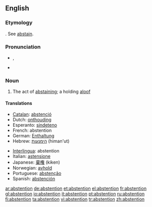 ==English==

===Etymology===
{{F.}}.  See [[abstain]].

===Pronunciation===
*{{IPA|/əbˈstɛnʃən/}}, {{SAMPA|/@b"stEnS@n/}}
*{{audio|en-us-abstention.ogg|Audio (US)}}

===Noun===
{{en-noun}}

# The act of [[abstaining]]; a holding [[aloof]]

====Translations====
{{trans-top|the act of abstaining}}
*[[Catalan]]: [[abstenció]] {{f}}
*Dutch: [[onthouding]] {{f}}
*Esperanto: [[sindeteno]]
*French: abstention {{f}}
*German: [[Enthaltung]] {{f}}
*Hebrew: [[הימנעות]] (himan'ut) {{f}}
{{trans-mid}}
*[[Interlingua]]: abstention
*Italian: [[astensione]]
*Japanese: [[棄権]] (kiken)
*Norwegian: [[avhold]] {{n}}
*Portuguese: [[abstenção]] {{f}}
*Spanish: [[abstención]] {{f}}
{{trans-bottom}}

[[ar:abstention]]
[[de:abstention]]
[[et:abstention]]
[[el:abstention]]
[[fr:abstention]]
[[gl:abstention]]
[[io:abstention]]
[[it:abstention]]
[[pt:abstention]]
[[ru:abstention]]
[[fi:abstention]]
[[ta:abstention]]
[[vi:abstention]]
[[tr:abstention]]
[[zh:abstention]]